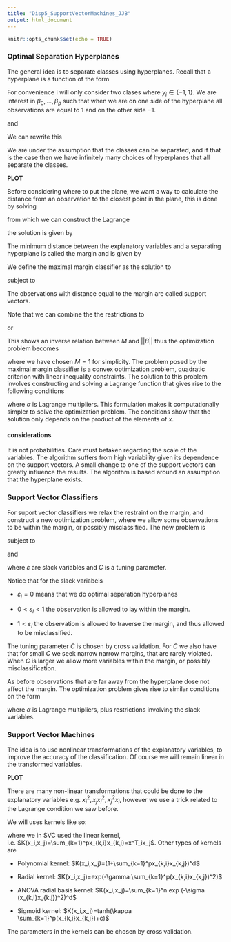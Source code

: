```yaml
---
title: "Disp5_SupportVectorMachines_JJB"
output: html_document
---
```


```r
knitr::opts_chunk$set(echo = TRUE)
```

### Optimal Separation Hyperplanes

The general idea is to separate classes using hyperplanes. Recall that a hyperplane is a function of the form

\begin{align}
    \beta_0 +\beta_1 x_1 + \cdots + \beta_px_p = 0.
\end{align}

For convenience i will only consider two clases where $y_i \in \{-1,1\}$. We are interest in $\beta_0,\ldots,\beta_p$ such that when we are on one side of the hyperplane all observations are equal to $1$ and on the other side $-1$.

\begin{align}
    \beta_0 +\beta_1 x_1 + \cdots + \beta_px_p > 0, \quad \text{if } y_i=1,
\end{align}

and 

\begin{align}
    \beta_0 +\beta_1 x_1 + \cdots + \beta_px_p < 0, \quad \text{if } y_i=-1.
\end{align}

We can rewrite this

\begin{align}
    y_i \cdot (\beta_0 +\beta_1 x_1 + \cdots + \beta_px_p) > 0.
\end{align}

We are under the assumption that the classes can be separated, and if that is the case then we have infinitely many choices of hyperplanes that all separate the classes.

**PLOT**

Before considering where to put the plane, we want a way to calculate the distance from an observation to the closest point in the plane, this is done by solving

\begin{align}
    min_x ||x-x_i||^2, \quad \text{subject to }  \beta_0 + XB = 0,
\end{align}

from which we can construct the Lagrange

\begin{align}
    \mathcal{L}=||x-x_i||^2 + 2\lambda, (\beta_0+XB)
\end{align}

the solution is given by 

\begin{align}
    dist = \frac{\beta_0 + \beta_1 x_{1,i}+ \cdots + \beta_p x_{p,i}}{(\beta_1^2 + \cdots + \beta_p^2)^{1/2}}
\end{align}



The minimum distance between the explanatory variables and a separating hyperplane is called the margin and is given by 

\begin{align*}
    M=M( \beta_0, \beta_1, \ldots , \beta_p) = \underset{\{x_i\}_{i=1}^n }{\text{min}} \frac{\beta_0 + \beta_1 x_{1,i}+ \cdots + \beta_p x_{p,i}}{(\beta_1^2 + \cdots + \beta_p^2)^{1/2}}
\end{align*}



We define the maximal margin classifier as the solution to 


\begin{align}
    \underset{B}{\text{max}} \ M
\end{align}

subject to

\begin{align}
    B^TB = 1, \: \text{and }  y_i \cdot (\beta_0 +\beta_1 x_{1,i} + \cdots + \beta_px_{p,i}) \geq M \: \forall i.
\end{align}

The observations with distance equal to the margin are called support vectors.

Note that we can combine the the restrictions to  

\begin{align}
     y_i \cdot (\beta_0 +\beta_1 x_{1,i} + \cdots + \beta_px_{p,i}) \geq M ||B||\: \forall i.
\end{align}

or 

\begin{align}
     \frac{1}{||B||}y_i \cdot (\beta_0 +\beta_1 x_{1,i} + \cdots + \beta_px_{p,i}) \geq M\: \forall i.
\end{align}

This shows an inverse relation between $M$ and $||B||$ thus the optimization problem becomes

\begin{align}
    \underset{B}{min}\frac{1}{2}||B||2
\end{align}


\begin{align}
    y_i \cdot (\beta_0 +\beta_1 x_{1,i} + \cdots + \beta_px_{p,i}) > 1 \: \forall i,
\end{align}

where we have chosen $M=1$ for simplicity. The problem posed by the maximal margin classifier is a convex optimization problem, quadratic criterion with linear inequality constraints. The solution to this problem involves constructing and solving a Lagrange function that gives rise to the following conditions


\begin{align}
    \sum_{i=1}^n \alpha_i - \frac{1}{2} \sum_{i=1}^n \sum_{j=1}^n \alpha_i \alpha_j y_i y_j x_i^T x_j,
\end{align}

where $\alpha$ is Lagrange multipliers. This formulation makes it computationally simpler to solve the optimization problem. The conditions show that the solution only depends on the product of the elements of $x$.

#### considerations

It is not probabilities. Care must betaken regarding the scale of the variables. The algorithm suffers from high variability given its dependence on the support vectors.  A small change to one of the support vectors can greatly influence the results. The algorithm is based around an assumption that the hyperplane exists.

### Support Vector Classifiers 
For suport vector classifiers we relax the restraint on the margin, and construct a new optimization problem, where we allow some observations to be within the margin, or possibly misclassified. The new problem is

\begin{align}
    \underset{B, \varepsilon_1,\ldots,\varepsilon_n}{\text{max}} \ M
\end{align}

subject to

\begin{align}
    B^TB = 1, \: \text{and }  y_i \cdot (\beta_0 +\beta_1 x_{1,i} + \cdots + \beta_px_{p,i}) \geq M(1-\varepsilon_i) \: \forall i.
\end{align}

and 

\begin{align}
    \varepsilon_i \geq 0 \: \forall \: i, \quad \text{and} \quad \sum_{i=1}^n\varepsilon_i \leq C,
\end{align}

where $\varepsilon$ are slack variables and $C$ is a tuning parameter.

Notice that for the slack variabels

* $\varepsilon_i = 0$ means that we do optimal separation hyperplanes

* $0 < \varepsilon_i < 1$ the observation is allowed to lay within the margin.

* $1 < \varepsilon_i$ the observation is allowed to traverse the margin, and thus allowed to be misclassified.

The tuning parameter $C$ is chosen by cross validation. For $C$ we also have that for small $C$ we seek narrow narrow margins, that are rarely violated. When $C$ is larger we allow more variables within the margin, or possibly misclassification.

As before observations that are far away from the hyperplane dose not affect the margin. The optimization problem gives rise to similar conditions on the form 

\begin{align}
    \sum_{i=1}^n \alpha_i - \frac{1}{2} \sum_{i=1}^n \sum_{j=1}^n \alpha_i \alpha_j y_i y_j x_i^T x_j,
\end{align}

where $\alpha$ is Lagrange multipliers, plus restrictions involving the slack variables.


### Support Vector Machines

The idea is to use nonlinear transformations of the explanatory variables, to improve the accuracy of the classification. Of course we will remain linear in the transformed variables.

**PLOT**

There are many non-linear transformations that could be done to the explanatory variables e.g. $x_i^2, x_jx_i^2, x_j^2x_i$, however we use a trick related to the Lagrange condition we saw before.

We will uses kernels like so:

\begin{align}
    \sum_{i=1}^n \alpha_i - \frac{1}{2} \sum_{i=1}^n \sum_{j=1}^n \alpha_i \alpha_j y_i y_j K(x_i,x_j),
\end{align}

where we in SVC used the linear kernel, i.e. $K(x_i,x_j)=\sum_{k=1}^px_{k,i}x_{k,j}=x^T_ix_j$. Other types of kernels are

* Polynomial kernel: $K(x_i,x_j)=(1+\sum_{k=1}^px_{k,i}x_{k,j})^d$

* Radial kernel: $K(x_i,x_j)=exp(-\gamma \sum_{k=1}^p(x_{k,i}x_{k,j})^2)$

* ANOVA radial basis kernel: $K(x_i,x_j)=\sum_{k=1}^n exp (-\sigma (x_{k,i}x_{k,j})^2)^d$

* Sigmoid kernel: $K(x_i,x_j)=tanh(\kappa \sum_{k=1}^p(x_{k,i}x_{k,j})+c)$

The parameters in the kernels can be chosen by cross validation.